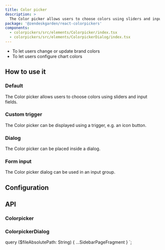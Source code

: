 ```yaml
---
title: Color picker
description: >
  The Color picker allows users to choose colors using sliders and input fields.
package: '@zendeskgarden/react-colorpickers'
components:
  - colorpickers/src/elements/Colorpicker/index.tsx
  - colorpickers/src/elements/ColorpickerDialog/index.tsx
---
```


<Usage>
  <Use>
    <ul>
      <li>To let users change or update brand colors</li>
      <li>To let users configure chart colors</li>
    </ul>
  </Use>
</Usage>

## How to use it

### Default

The Color picker allows users to choose colors using sliders and input fields.


<CodeExample code={ColorpickerDefaultCode}>
  <ColorpickerDefault />
</CodeExample>

### Custom trigger

The Color picker can be displayed using a trigger, e.g. an icon button.


<CodeExample code={ColorpickerDialogCustomTriggerCode}>
  <ColorpickerDialogCustomTrigger />
</CodeExample>

### Dialog

The Color picker can be placed inside a dialog.


<CodeExample code={ColorpickerDialogDefaultCode}>
  <ColorpickerDialogDefault />
</CodeExample>

### Form input

The Color picker dialog can be used in an input group.


<CodeExample code={ColorpickerDialogFormInputCode}>
  <ColorpickerDialogFormInput />
</CodeExample>

## Configuration

<Configuration reactPackage={props.data.mdx.package} components={props.data.mdx.components} />

## API

### Colorpicker

<Component components={props.data.mdx.components} componentName="colorpicker" />

<PropSheet components={props.data.mdx.components} componentName="colorpicker" />

### ColorpickerDialog

<Component components={props.data.mdx.components} componentName="colorpickerdialog" />

<PropSheet components={props.data.mdx.components} componentName="colorpickerdialog" />


  query ($fileAbsolutePath: String) {
    ...SidebarPageFragment
  }
`;
